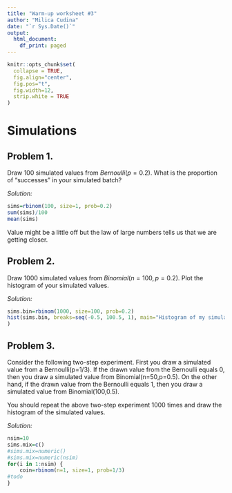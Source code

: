```yaml
---
title: "Warm-up worksheet #3"
author: "Milica Cudina"
date: "`r Sys.Date()`"
output:
  html_document:
    df_print: paged
---
```

<!-- The author of this template is Dr. Gordan Zitkovic.-->
<!-- The code chunk below contains some settings that will  -->
<!-- make your R code look better in the output pdf file.  -->
<!-- If you are curious about what each option below does, -->
<!-- go to https://yihui.org/knitr/options/ -->
<!-- If not, feel free to disregard everything ...  -->
```r
knitr::opts_chunk$set(
  collapse = TRUE,
  fig.align="center",
  fig.pos="t",
  fig.width=12,
  strip.white = TRUE
)
```
<!-- ... down to here. -->

# Simulations
## Problem 1.  
Draw 100 simulated values from $Bernoulli(p=0.2)$. What is the proportion of "successes" in your simulated batch?

*Solution:*
```r
sims=rbinom(100, size=1, prob=0.2)
sum(sims)/100
mean(sims)
```
Value might be a little off but the law of large numbers tells us that we are getting closer.

## Problem 2.  
Draw 1000 simulated values from $Binomial(n=100, p=0.2)$. Plot the histogram of your simulated values.

*Solution:*
```r
sims.bin=rbinom(1000, size=100, prob=0.2)
hist(sims.bin, breaks=seq(-0.5, 100.5, 1), main="Histogram of my simulated values", xlab="My simulated values", ylab="Counts", col="bisque", #prob=TRUE
)
```

## Problem 3.  
Consider the following two-step experiment. First you draw a simulated value from a Bernoulli(p=1/3). If the drawn value from the Bernoulli equals $0$, then you draw a simulated value from Binomial(n=50,p=0.5). On the other hand, if the drawn value from the Bernoulli equals $1$, then you draw a simulated value from Binomial(100,0.5). 

You should repeat the above two-step experiment $1000$ times and draw the histogram of the simulated values. 

*Solution:*
```r
nsim=10
sims.mix=c()
#sims.mix=numeric()
#sims.mix=numeric(nsim)
for(i in 1:nsim) {
    coin=rbinom(n=1, size=1, prob=1/3)
#todo
}
```

